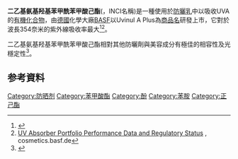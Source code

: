 {{expand|time=2013-06-25T06:28:50+00:00}}
{{chembox
| verifiedrevid = 399897185
|ImageFile=Diethylamino hydroxybenzoyl hexyl benzoate.png
|ImageSize=200px
|IUPACName=Hexyl 2-[4-(diethylamino)-2-hydroxybenzoyl]benzoate
|OtherNames=Uvinul A Plus
|Section1={{Chembox Identifiers
| ChemSpiderID_Ref = {{chemspidercite|correct|chemspider}}
| ChemSpiderID = 8286957
| InChI = 1/C24H31NO4/c1-4-7-8-11-16-29-24(28)20-13-10-9-12-19(20)23(27)21-15-14-18(17-22(21)26)25(5-2)6-3/h9-10,12-15,17,26H,4-8,11,16H2,1-3H3
| InChIKey = FDATWRLUYRHCJE-UHFFFAOYAR
| SMILES1 = O=C(c1ccc(cc1O)N(CC)CC)c2ccccc2C(=O)OCCCCCC
| StdInChI_Ref = {{stdinchicite|correct|chemspider}}
| StdInChI = 1S/C24H31NO4/c1-4-7-8-11-16-29-24(28)20-13-10-9-12-19(20)23(27)21-15-14-18(17-22(21)26)25(5-2)6-3/h9-10,12-15,17,26H,4-8,11,16H2,1-3H3
| StdInChIKey_Ref = {{stdinchicite|correct|chemspider}}
| StdInChIKey = FDATWRLUYRHCJE-UHFFFAOYSA-N
| CASNo_Ref = {{cascite|correct|??}}
| CASNo=302776-68-7
| PubChem = 10111431
| SMILES=CCCCCCOC(=O)C1=CC=CC=C1C(=O)C2=C(C(=CC=C2)N(CC)CC)O
  }}
|Section2={{Chembox Properties
|  Formula=C<sub>24</sub>H<sub>31</sub>NO<sub>4</sub>
|  MolarMass=397.51 g/mol
|  Appearance=
|  Density=
|  MeltingPt=
|  BoilingPt=
|  Solubility=
  }}
|Section3={{Chembox Hazards
|  MainHazards=
|  FlashPt=
|  Autoignition=
  }}
}}


'''二乙基氨基羟基苯甲酰苯甲酸己酯'''({{lang-en|Diethylamino hydroxybenzoyl hexyl benzoate}}，INCI名稱)是一種使用於[[防曬乳|防曬乳]]中以吸收UVA的[[有機化合物|有機化合物]]，由[[德國|德國]]化學大廠[[BASF|BASF]]以Uvinul A Plus為[[商品名|商品名]]研發上市，它對於波長354奈米的紫外線吸收率最大<ref>{{cite journal
| title=Sunscreens with an absorption maximum of > or =360 nm provide optimal protection against UVA1-induced expression of matrix metalloproteinase-1, interleukin-1, and interleukin-6 in human dermal fibroblasts
| pmid=16520862
| author=Vielhaber G, Grether-Beck S, Koch O, Johncock W, Krutmann J
| journal= Photochem Photobiol Sci| volume=5| pages=275–82
| doi=10.1039/b516702g
| issue=3
|date=March 2006}}</ref><ref>[http://www.cosmetics.basf.de/(ofnv5uj3xy3zfy45hgjburu3)/pdf/Overview%20UV%20Absorber%20Portfolio_Performance%20Data%20and%20Regulatory%20Status.PDF UV Absorber Portfolio Performance Data and Regulatory Status] {{Wayback|url=http://www.cosmetics.basf.de/(ofnv5uj3xy3zfy45hgjburu3)/pdf/Overview%20UV%20Absorber%20Portfolio_Performance%20Data%20and%20Regulatory%20Status.PDF |date=20101011052902 }}, cosmetics.basf.de</ref>。

二乙基氨基羟基苯甲酰苯甲酸己酯相對其他防曬劑與美容成分有極佳的相容性及光穩定性<ref>{{cite web |url=http://sciencelinks.jp/j-east/article/200216/000020021602A0553728.php |title=存档副本 |accessdate=2008-08-27 |deadurl=yes |archiveurl=https://web.archive.org/web/20120210025756/http://sciencelinks.jp/j-east/article/200216/000020021602A0553728.php |archivedate=2012-02-10 }}</ref>。

==参考資料==
{{reflist}}

[[Category:防晒剂|Category:防晒剂]]
[[Category:苯甲酸酯|Category:苯甲酸酯]]
[[Category:酚|Category:酚]]
[[Category:苯胺|Category:苯胺]]
[[Category:正己酯|Category:正己酯]]